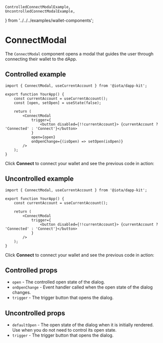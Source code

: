 	ControlledConnectModalExample,
	UncontrolledConnectModalExample,
} from '../../../examples/wallet-components';

# ConnectModal

The `ConnectModal` component opens a modal that guides the user through connecting their wallet to
the dApp.

## Controlled example

```tsx
import { ConnectModal, useCurrentAccount } from '@iota/dapp-kit';

export function YourApp() {
	const currentAccount = useCurrentAccount();
	const [open, setOpen] = useState(false);

	return (
		<ConnectModal
			trigger={
				<button disabled={!!currentAccount}> {currentAccount ? 'Connected' : 'Connect'}</button>
			}
			open={open}
			onOpenChange={(isOpen) => setOpen(isOpen)}
		/>
	);
}
```

Click **Connect** to connect your wallet and see the previous code in action:

<ControlledConnectModalExample />

## Uncontrolled example

```tsx
import { ConnectModal, useCurrentAccount } from '@iota/dapp-kit';

export function YourApp() {
	const currentAccount = useCurrentAccount();

	return (
		<ConnectModal
			trigger={
				<button disabled={!!currentAccount}> {currentAccount ? 'Connected' : 'Connect'}</button>
			}
		/>
	);
}
```

Click **Connect** to connect your wallet and see the previous code in action:

<UncontrolledConnectModalExample />

## Controlled props

- `open` - The controlled open state of the dialog.
- `onOpenChange` - Event handler called when the open state of the dialog changes.
- `trigger` - The trigger button that opens the dialog.

## Uncontrolled props

- `defaultOpen` - The open state of the dialog when it is initially rendered. Use when you do not
  need to control its open state.
- `trigger` - The trigger button that opens the dialog.
